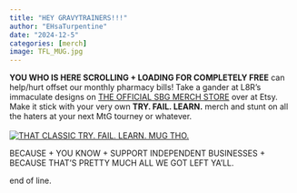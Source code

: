 ```yaml
---
title: "HEY GRAVYTRAINERS!!!"
author: "EHsaTurpentine"
date: "2024-12-5"
categories: [merch]
image: TFL_MUG.jpg
---
```


**YOU WHO IS HERE SCROLLING + LOADING FOR COMPLETELY FREE** can help/hurt offset our monthly pharmacy bills! Take a gander at L8R's immaculate designs on [THE OFFICIAL SBG MERCH STORE](https://www.etsy.com/shop/L8rhosenDesigns?ref=cart_shop_name_click&cart_id=10917772739#items) over at Etsy. Make it stick with your very own **TRY. FAIL. LEARN.** merch and stunt on all the haters at your next MtG tourney or whatever.\
\
[![THAT CLASSIC TRY. FAIL. LEARN. MUG THO.](TFL_MUG.jpg)](https://www.etsy.com/shop/L8rhosenDesigns?ref=cart_shop_name_click&cart_id=10917772739#items)

BECAUSE + YOU KNOW + SUPPORT INDEPENDENT BUSINESSES + BECAUSE THAT'S PRETTY MUCH ALL WE GOT LEFT YA'LL.

end of line.